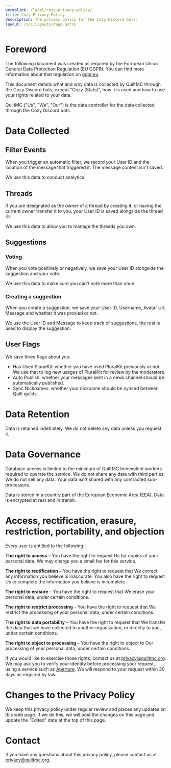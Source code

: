 ```yaml
---
permalink: /legal/cozy-privacy-policy/
title: Cozy Privacy Policy
description: The privacy policy for the Cozy Discord bots.
layout: /src/layouts/Page.astro
---
```


# Foreword

The following document was created as required by the European Union General Data Protection Regulation (EU GDPR).
You can find more information about that regulation on [gdpr.eu](https://gdpr.eu/).

This document details what and why data is collected by QuiltMC through the Cozy Discord bots, except "Cozy (Stats)",
how it is used and how to use your rights related to your data.

QuiltMC ("Us", "We", "Our") is the data controller for the data collected through the Cozy Discord bots.

# Data Collected

## Filter Events

When you trigger an automatic filter, we record your User ID and the location of the message that triggered it.
The message content isn't saved.

We use this data to conduct analytics.

## Threads

If you are designated as the owner of a thread by creating it, or having the current owner transfer it to you,
your User ID is saved alongside the thread ID.

We use this data to allow you to manage the threads you own.

## Suggestions

### Voting

When you vote positively or negatively, we save your User ID alongside the suggestion and your vote.

We use this data to make sure you can't vote more than once.

### Creating a suggestion

When you create a suggestion, we save your User ID, Username, Avatar Url, Message and whether it was proxied or not.

We use the User ID and Message to keep track of suggestions, the rest is used to display the suggestion.

## User Flags

We save three flags about you:
- Has Used PluralKit: whether you have used PluralKit previously or not. We use that to log new usages of PluralKit for
review by the moderators.
- Auto Publish: whether your messages sent in a news channel should be automatically published.
- Sync Nicknames: whether your nickname should be synced between Quilt guilds.

# Data Retention

Data is retained indefinitely. We do not delete any data unless you request it.

# Data Governance

Database access is limited to the minimum of QuiltMC benevolent workers required to operate the service. We do not share any data with third parties.
We do not sell any data. Your data isn't shared with any contracted sub-processors.

Data is stored in a country part of the European Economic Area (EEA). Data is encrypted at rest and in transit.

# Access, rectification, erasure, restriction, portability, and objection

Every user is entitled to the following:

**The right to access** – You have the right to request Us for copies of your personal data.
We may charge you a small fee for this service.

**The right to rectification** – You have the right to request that We correct any information
you believe is inaccurate. You also have the right to request Us to complete the information
you believe is incomplete.

**The right to erasure** – You have the right to request that We erase your personal data,
under certain conditions.

**The right to restrict processing** – You have the right to request that We restrict the
processing of your personal data, under certain conditions.

**The right to data portability** – You have the right to request that We transfer the data
that we have collected to another organization, or directly to you, under certain conditions.

**The right to object to processing** – You have the right to object to Our processing of
your personal data, under certain conditions.

If you would like to exercise those rights, contact us at [privacy@quiltmc.org](mailto:privacy@quiltmc.org).
We may ask you to verify your identity before processing your request, using a service such as [Aperture](https://aperture.starchild.systems).
We will respond to your request within 30 days as required by law.

# Changes to the Privacy Policy

We keep this privacy policy under regular review and places any updates on this web page.
If we do this, we will post the changes on this page and update the "Edited" date at the top of this page.

# Contact

If you have any questions about this privacy policy, please contact us at
[privacy@quiltmc.org](mailto:privacy@quiltmc.org).
